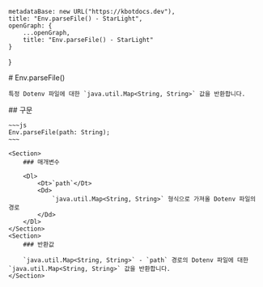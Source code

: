 
    metadataBase: new URL("https://kbotdocs.dev"),
    title: "Env.parseFile() - StarLight",
    openGraph: {
        ...openGraph,
        title: "Env.parseFile() - StarLight"
    }
}

<Section>
    # Env.parseFile()

    특정 Dotenv 파일에 대한 `java.util.Map<String, String>` 값을 반환합니다.
</Section>
<Section>
    ## 구문

    ~~~js
    Env.parseFile(path: String);
    ~~~

    <Section>
        ### 매개변수

        <Dl>
            <Dt>`path`</Dt>
            <Dd>
                `java.util.Map<String, String>` 형식으로 가져올 Dotenv 파일의 경로
            </Dd>
        </Dl>
    </Section>
    <Section>
        ### 반환값

        `java.util.Map<String, String>` - `path` 경로의 Dotenv 파일에 대한 `java.util.Map<String, String>` 값을 반환합니다.
    </Section>
</Section>